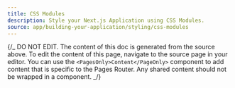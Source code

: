 ```yaml
---
title: CSS Modules
description: Style your Next.js Application using CSS Modules.
source: app/building-your-application/styling/css-modules
---
```


{/_ DO NOT EDIT. The content of this doc is generated from the source above. To edit the content of this page, navigate to the source page in your editor. You can use the `<PagesOnly>Content</PageOnly>` component to add content that is specific to the Pages Router. Any shared content should not be wrapped in a component. _/}
